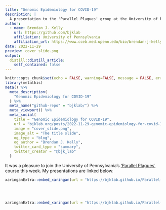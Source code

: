 ```yaml
---
title: "Genomic Epidemiology for COVID-19"
description: |
  A presentation to the 'Parallel Plagues' group at the University of Pennsylvania.
author:
  - name: Brendan J. Kelly 
    url: https://github.com/bjklab
    affiliation: University of Pennsylvania
    affiliation_url: https://www.cceb.med.upenn.edu/bio/brendan-j-kelly-md-msce
date: 2022-11-29
preview: cover_slide.png
output:
  distill::distill_article:
    self_contained: false
---
```



```r
knitr::opts_chunk$set(echo = FALSE, warning=FALSE, message = FALSE, error = FALSE)
library(metathis)
meta() %>%
  meta_description(
    "Genomic Epidemiology for COVID-19"
  ) %>% 
  meta_name("github-repo" = "bjklab/") %>% 
  meta_viewport() %>% 
  meta_social(
    title = "Genomic Epidemiology for COVID-19",
    url = "bjklab.org/posts/2022-11-29-genomic-epidemiology-for-covid-19.html",
    image = "cover_slide.png",
    image_alt = "The title slide",
    og_type = "blog",
    og_author = "Brendan J. Kelly",
    twitter_card_type = "summary",
    twitter_creator = "@bjk_lab"
  )

```

It was a pleasure to join the University of Pennsylvania's ['Parallel Plagues'](https://penntoday.upenn.edu/news/peru-and-us-considering-factors-drive-public-health) course this week. My presentations are linked below:       
  
  
```r

xaringanExtra::embed_xaringan(url = "https://bjklab.github.io/Parallel-plagues/covid_genomic_epi_slides.html", ratio = "16:9")



```

<br>

```r

xaringanExtra::embed_xaringan(url = "https://bjklab.github.io/Parallel-plagues/covid_molecular_evolution_slides.html", ratio = "16:9")



```


